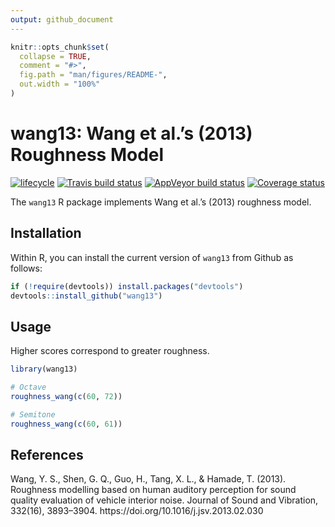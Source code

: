 ```yaml
---
output: github_document
---
```


<!-- README.md is generated from README.Rmd. Please edit that file -->

```r
knitr::opts_chunk$set(
  collapse = TRUE,
  comment = "#>",
  fig.path = "man/figures/README-",
  out.width = "100%"
)
```
# wang13: Wang et al.'s (2013) Roughness Model

[![lifecycle](https://img.shields.io/badge/lifecycle-maturing-blue.svg)](https://www.tidyverse.org/lifecycle/#maturing)
[![Travis build status](https://travis-ci.org/pmcharrison/wang13.svg?branch=master)](https://travis-ci.org/pmcharrison/wang13)
[![AppVeyor build status](https://ci.appveyor.com/api/projects/status/github/pmcharrison/wang13?branch=master&svg=true)](https://ci.appveyor.com/project/pmcharrison/wang13)
[![Coverage status](https://coveralls.io/repos/github/pmcharrison/wang13/badge.svg)](https://coveralls.io/r/pmcharrison/wang13?branch=master)

The `wang13` R package implements Wang et al.'s (2013) roughness model.

## Installation

Within R, you can install the current version of `wang13` from Github as follows:

``` r
if (!require(devtools)) install.packages("devtools")
devtools::install_github("wang13")
```

## Usage

Higher scores correspond to greater roughness. 

```r
library(wang13)

# Octave
roughness_wang(c(60, 72))

# Semitone
roughness_wang(c(60, 61))
```

## References

Wang, Y. S., Shen, G. Q., Guo, H., Tang, X. L., & Hamade, T. (2013). Roughness modelling based on human auditory perception for sound quality evaluation of vehicle interior noise. Journal of Sound and Vibration, 332(16), 3893–3904. https://doi.org/10.1016/j.jsv.2013.02.030
